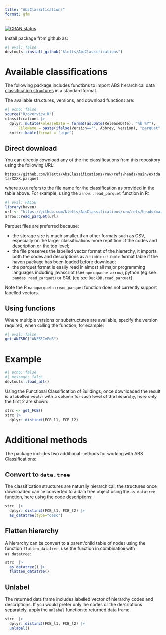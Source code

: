 ```yaml
---
title: "AbsClassifications"
format: gfm
---
```


<!-- badges: start -->
[![CRAN status](https://www.r-pkg.org/badges/version/AbsClassifications)](https://CRAN.R-project.org/package=AbsClassifications)
<!-- badges: end -->


Install package from github as: 

```r
#| eval: false
devtools::install_github("kletts/AbsClassifications")
```

# Available classifications

The following package includes functions to import ABS hierarchical data [classification structures](https://www.abs.gov.au/statistics/classifications)
in a standard format.

The available structures, versions, and download functions are:

```r
#| echo: false
source("R/overview.R")
classifications |> 
  dplyr::mutate(ReleaseDate = format(as.Date(ReleaseDate), "%b %Y"), 
      FileName = paste(ifelse(Version=="", Abbrev, Version), "parquet", sep=".")) |> 
  knitr::kable(format = "pipe") 
```

## Direct download 

You can directly download any of the the classifications from this repository using the following URL:

`https://github.com/kletts/AbsClassifications/raw/refs/heads/main/extdata/XXXX.parquet`

where `XXXX` refers to the file name for the classification as provided in the table above. For example, using the `arrow::read_parquet` function in R: 

```r
#| eval: FALSE
library(haven)
url <- "https://github.com/kletts/AbsClassifications/raw/refs/heads/main/extdata/FCB.parquet"
arrow::read_parquet(url)
```

Parquet files are preferred because: 

 - the storage size is much smaller than other formats such as CSV, especially on the larger classifications 
 more repitition of the codes and description on the top level; 
 - the file preserves the labelled vector format of the hierarchy, it imports both the codes 
 and descriptions as a `tibble::tibble` format table if the haven package has been loaded before download; 
 - the parquet format is easily read in almost all major programming languages including javascript (see `npm:apache-arrow`), python (eg see `pandas.read_parquet`) or SQL (eg see `DuckDB.read_parquet`). 

Note the R `nanoparquet::read_parquet` function does not currently support labelled vectors.

## Using functions

Where multiple versions or substructures are available, specify the version required, when calling the function, for example: 

```r
#| eval: false
get_ANZSRC("ANZSRCvFoR")
```

# Example 

```r
#| echo: false
#| message: false
devtools::load_all()
```

Using the Functional Classification of Buildings, once downloaded the result is a labelled vector with a column for each level of the hierarchy, here only the first 2 are shown: 

```r
strc <- get_FCB()
strc |> 
  dplyr::distinct(FCB_l1, FCB_l2) 
```

# Additional methods

The package includes two additional methods for working with ABS Classifications: 

## Convert to `data.tree`

The classification structures are naturally hierarchical, the structures once downloaded can be converted to a data tree object using the `as_datatree` function, here using the code descriptions:  

```r
strc  |> 
  dplyr::distinct(FCB_l1, FCB_l2) |> 
  as_datatree(type="desc")
```

## Flatten hierarchy

A hierarchy can be convert to a parent/child table of nodes using the function `flatten_datatree`, use the function in combination with `as_datatree`:

```r
strc  |> 
  as_datatree() |> 
  flatten_datatree() 
```

## Unlabel

The returned data frame includes labelled vector of hierarchy codes and descriptions. If you would prefer only the codes or the descriptions separately, apply the `unlabel` function to returned data frame. 

```r
strc  |> 
  dplyr::distinct(FCB_l1, FCB_l2) |> 
  unlabel()
```


